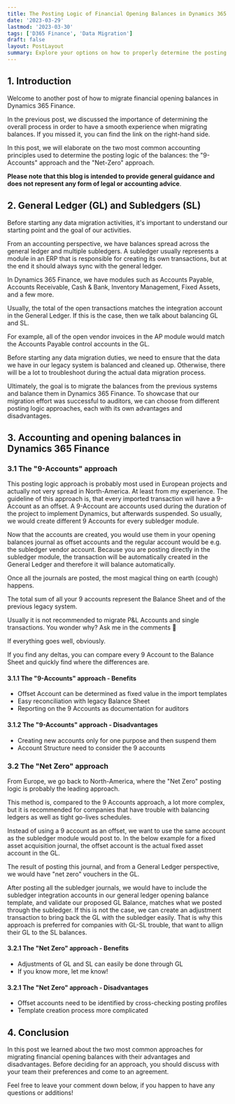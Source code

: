 ```yaml
---
title: The Posting Logic of Financial Opening Balances in Dynamics 365 Finance
date: '2023-03-29'
lastmod: '2023-03-30'
tags: ['D365 Finance', 'Data Migration']
draft: false
layout: PostLayout
summary: Explore your options on how to properly determine the posting logic of your financial balances to D365 with this blog post.
---
```


<TOCInline toc={props.toc} exclude="Table of content" collapse={true} asDisclosure />

## 1. Introduction

Welcome to another post of how to migrate financial opening balances in Dynamics 365 Finance.

In the previous post, we discussed the importance of determining the overall process in order to have a smooth experience when migrating balances. If you missed it, you can find the link on the right-hand side.

In this post, we will elaborate on the two most common accounting principles used to determine the posting logic of the balances: the "9-Accounts" approach and the "Net-Zero" approach.

**Please note that this blog is intended to provide general guidance and does not represent any form of legal or accounting advice**.

## 2. General Ledger (GL) and Subledgers (SL)

Before starting any data migration activities, it's important to understand our starting point and the goal of our activities.

From an accounting perspective, we have balances spread across the general ledger and multiple subledgers. A subledger usually represents a module in an ERP that is responsible for creating its own transactions, but at the end it should always sync with the general ledger.

In Dynamics 365 Finance, we have modules such as Accounts Payable, Accounts Receivable, Cash & Bank, Inventory Management, Fixed Assets, and a few more.

Usually, the total of the open transactions matches the integration account in the General Ledger. If this is the case, then we talk about balancing GL and SL.

For example, all of the open vendor invoices in the AP module would match the Accounts Payable control accounts in the GL.

Before starting any data migration duties, we need to ensure that the data we have in our legacy system is balanced and cleaned up. Otherwise, there will be a lot to troubleshoot during the actual data migration process.

Ultimately, the goal is to migrate the balances from the previous systems and balance them in Dynamics 365 Finance. To showcase that our migration effort was successful to auditors, we can choose from different posting logic approaches, each with its own advantages and disadvantages.

## 3. Accounting and opening balances in Dynamics 365 Finance

### 3.1 The "9-Accounts" approach

This posting logic approach is probably most used in European projects and actually not very spread in North-America. At least from my experience. The guideline of this approach is, that every imported transaction will have a 9-Account as an offset. A 9-Account are accounts used during the duration of the project to implement Dynamics, but afterwards suspended. So usually, we would create different 9 Accounts for every subledger module.

<ImageWithLightBox
  src="/static/images/blogs/migrate-financial-opening-balances-the-posting-logic/image-2.png"
  alt="9-Accounts in the Chart of Accounts"
  caption="9-Accounts in the Chart of Accounts"
/>

Now that the accounts are created, you would use them in your opening balances journal as offset accounts and the regular account would be e.g. the subledger vendor account. Because you are posting directly in the subledger module, the transaction will be automatically created in the General Ledger and therefore it will balance automatically.

Once all the journals are posted, the most magical thing on earth (cough) happens.

The total sum of all your 9 accounts represent the Balance Sheet and of the previous legacy system.

Usually it is not recommended to migrate P&L Accounts and single transactions. You wonder why? Ask me in the comments 🙂

If everything goes well, obviously.

If you find any deltas, you can compare every 9 Account to the Balance Sheet and quickly find where the differences are.

<ImageWithLightBox
  src="/static/images/blogs/migrate-financial-opening-balances-the-posting-logic/image-3.png"
  alt="AP Open Invoice Journal with 9* as offset account"
  caption="AP Open Invoice Journal with 9* as offset account"
/>

#### 3.1.1 The "9-Accounts" approach - Benefits

- Offset Account can be determined as fixed value in the import templates
- Easy reconciliation with legacy Balance Sheet
- Reporting on the 9 Accounts as documentation for auditors

#### 3.1.2 The "9-Accounts" approach - Disadvantages

- Creating new accounts only for one purpose and then suspend them
- Account Structure need to consider the 9 accounts

### 3.2 The "Net Zero" approach

From Europe, we go back to North-America, where the "Net Zero" posting logic is probably the leading approach.

This method is, compared to the 9 Accounts approach, a lot more complex, but it is recommended for companies that have trouble with balancing ledgers as well as tight go-lives schedules.

Instead of using a 9 account as an offset, we want to use the same account as the subledger module would post to. In the below example for a fixed asset acquisition journal, the offset account is the actual fixed asset account in the GL.

<ImageWithLightBox
  src="/static/images/blogs/migrate-financial-opening-balances-the-posting-logic/image-4.png"
  alt="Fixed Asset Acquisition journal with Asset account as offset"
  caption="Fixed Asset Acquisition journal with Asset account as offset"
/>

The result of posting this journal, and from a General Ledger perspective, we would have "net zero" vouchers in the GL.

<ImageWithLightBox
  src="/static/images/blogs/migrate-financial-opening-balances-the-posting-logic/image-5.png"
  alt="Voucher of a Fixed Asset Acquisition journal with Asset account as offset"
  caption="Voucher of a Fixed Asset Acquisition journal with Asset account as offset"
/>

After posting all the subledger journals, we would have to include the subledger integration accounts in our general ledger opening balance template, and validate our proposed GL Balance, matches what we posted through the subledger. If this is not the case, we can create an adjustment transaction to bring back the GL with the subledger easily. That is why this approach is preferred for companies with GL-SL trouble, that want to allign their GL to the SL balances.

#### 3.2.1 The "Net Zero" approach - Benefits

- Adjustments of GL and SL can easily be done through GL
- If you know more, let me know!

#### 3.2.1 The "Net Zero" approach - Disadvantages

- Offset accounts need to be identified by cross-checking posting profiles
- Template creation process more complicated

## 4. Conclusion

In this post we learned about the two most common approaches for migrating financial opening balances with their advantages and disadvantages. Before deciding for an approach, you should discuss with your team their preferences and come to an agreement.

Feel free to leave your comment down below, if you happen to have any questions or additions!
